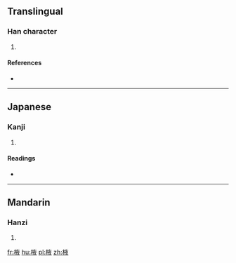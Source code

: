 ==Translingual==

===Han character===
{{Han char|rn=75|rad=木|as=08|sn=12|four=|canj=木卜人大 (DYOK)}}

# {{defn|Han|sort=木08}}

====References====
* {{Han ref|kx=0534.070|dkj=14970|dj=0922.060|hdz=21236.120|uh=68ED|ud=26861}}

----

==Japanese==

===Kanji===
{{ja-kanji|grade=|rs=木08}}

# {{defn|lang=ja|sort=木08}}

====Readings====
* {{ja-readings|on=[[えき]] (eki), [[よく]] (yoku)|kun=[[ねむのき]] (nemunoki)}}

----

==Mandarin==

===Hanzi===
{{cmn-hanzi|pin=[[niàn]] ([[nian4]]), [[yì]] ([[yi4]])|wg=nien<sup>4</sup>, i<sup>4</sup>}}

# {{defn|lang=cmn|sort=木08}}

[[fr:棭]]
[[hu:棭]]
[[pl:棭]]
[[zh:棭]]